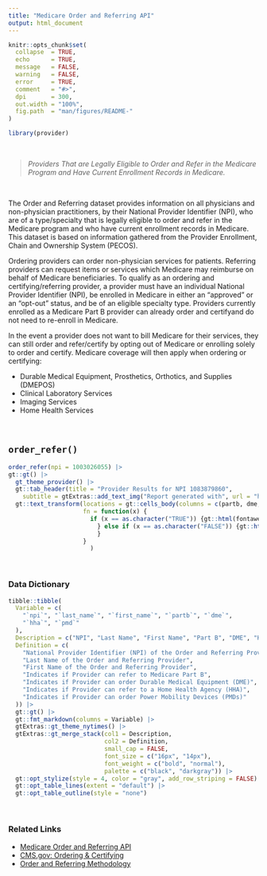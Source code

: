 ```yaml
---
title: "Medicare Order and Referring API"
output: html_document
---
```


```r
knitr::opts_chunk$set(
  collapse  = TRUE,
  echo      = TRUE, 
  message   = FALSE, 
  warning   = FALSE,
  error     = TRUE,
  comment   = "#>",
  dpi       = 300, 
  out.width = "100%",
  fig.path  = "man/figures/README-"
)
```

```r
library(provider)
```

<br>

> *Providers That are Legally Eligible to Order and Refer in the Medicare Program and Have Current Enrollment Records in Medicare.*

<br>


The Order and Referring dataset provides information on all physicians and non-physician practitioners, by their National Provider Identifier (NPI), who are of a type/specialty that is legally eligible to order and refer in the Medicare program and who have current enrollment records in Medicare. This dataset is based on information gathered from the Provider Enrollment, Chain and Ownership System (PECOS).

Ordering providers can order non-physician services for patients. Referring providers can request items or services which Medicare may reimburse on behalf of Medicare beneficiaries. To qualify as an ordering and certifying/referring provider, a provider must have an individual National Provider Identifier (NPI), be enrolled in Medicare in either an “approved” or an “opt-out” status, and be of an eligible specialty type. Providers currently enrolled as a Medicare Part B provider can already order and certifyand do not need to re-enroll in Medicare.

In the event a provider does not want to bill Medicare for their services, they can still order and refer/certify by opting out of Medicare or enrolling solely to order and certify. Medicare coverage will then apply when ordering or certifying:

   - Durable Medical Equipment, Prosthetics, Orthotics, and Supplies (DMEPOS)
   - Clinical Laboratory Services
   - Imaging Services
   - Home Health Services

<br>

## `order_refer()`

```r
order_refer(npi = 1003026055) |> 
gt::gt() |> 
  gt_theme_provider() |> 
  gt::tab_header(title = "Provider Results for NPI 1083879860",
    subtitle = gtExtras::add_text_img("Report generated with", url = "https://raw.githubusercontent.com/andrewallenbruce/provider/main/pkgdown/favicon/apple-touch-icon-180x180.png", height = 25)) |> 
  gt::text_transform(locations = gt::cells_body(columns = c(partb, dme, hha, pmd)),
                     fn = function(x) {
                       if (x == as.character("TRUE")) {gt::html(fontawesome::fa("circle-check", prefer_type = "solid", fill = "green", height = "1.5em", width = "1.5em"))
                         } else if (x == as.character("FALSE")) {gt::html(fontawesome::fa("circle-xmark", prefer_type = "solid", fill = "red"))
                         }
                     }
                       )
```


<br>

### Data Dictionary

```r
tibble::tibble(
  Variable = c(
    "`npi`", "`last_name`", "`first_name`", "`partb`", "`dme`",
    "`hha`", "`pmd`"
  ),
  Description = c("NPI", "Last Name", "First Name", "Part B", "DME", "HHA", "PMD"),
  Definition = c(
    "National Provider Identifier (NPI) of the Order and Referring Provider",
    "Last Name of the Order and Referring Provider", 
    "First Name of the Order and Referring Provider",
    "Indicates if Provider can refer to Medicare Part B", 
    "Indicates if Provider can order Durable Medical Equipment (DME)",
    "Indicates if Provider can refer to a Home Health Agency (HHA)", 
    "Indicates if Provider can order Power Mobility Devices (PMDs)"
  )) |>
  gt::gt() |> 
  gt::fmt_markdown(columns = Variable) |> 
  gtExtras::gt_theme_nytimes() |> 
  gtExtras::gt_merge_stack(col1 = Description, 
                           col2 = Definition,
                           small_cap = FALSE,
                           font_size = c("16px", "14px"),
                           font_weight = c("bold", "normal"),
                           palette = c("black", "darkgray")) |> 
  gt::opt_stylize(style = 4, color = "gray", add_row_striping = FALSE) |> 
  gt::opt_table_lines(extent = "default") |> 
  gt::opt_table_outline(style = "none")
```

<br>

### Related Links

   - [Medicare Order and Referring API](https://data.cms.gov/provider-characteristics/medicare-provider-supplier-enrollment/order-and-referring)
   - [CMS.gov: Ordering & Certifying](https://www.cms.gov/medicare/provider-enrollment-and-certification/ordering-and-certifying)
   - [Order and Referring Methodology](https://data.cms.gov/resources/order-and-referring-methodology)

<br><br>
